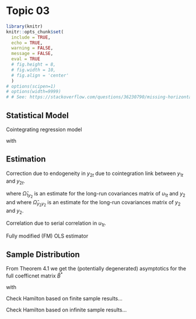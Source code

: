 
# Topic 03

```r

library(knitr)
knitr::opts_chunk$set(
  include = TRUE,
  echo = TRUE,
  warning = FALSE,
  message = FALSE,
  eval = TRUE
  # fig.height = 8,
  # fig.width = 10,
  # fig.align = 'center'
  )
# options(scipen=1)
# options(width=9999)
# # See: https://stackoverflow.com/questions/36230790/missing-horizontal-scroll-bar-in-r-markdown-html-code-chunks-and-output

```

## Statistical Model

Cointegrating regression model

\begin{align}
y_{1t} &= \mu_0 + \mu_1 t + B y_{2t} + u_{1t} \\
y_{2t} &= y_{2t-1} + u_{2t}
\end{align}

with

\begin{align}
\begin{bmatrix} u_{1t} \\ u_{2t} \end{bmatrix} = C\left(L\right) \varepsilon_{t},
\end{align}

## Estimation

Correction due to endogeneity in $y_{2t}$ due to cointegration link between $y_{1t}$ and $y_{2t}$.

\begin{align}
y_{1t}^{*} = y_{1t} - \widehat{\Omega}_{1y_2}\widehat{\Omega}_{y_2 y_2}^{-1}\Delta y_{2t}
\end{align}

where $\widehat{\Omega}_{1y_2}$ is an estimate for the long-run covariances matrix of $u_{1t}$ and $y_2$ and where $\widehat{\Omega}_{y_2 y_2}$ is an estimate for the long-run covariances matrix of $y_2$ and $y_2$. 

Correlation due to serial correlation in $u_{1t}$.

\begin{align}
\widehat{\Delta}_{1y_2}^{*} = \widehat{\Delta}_{1y_2} - \widehat{\Omega}_{1y_2}\widehat{\Omega}_{y_2 y_2}^{-1}\widehat{\Delta}_{y_2 y_2}
\end{align}

Fully modified (FM) OLS estimator

\begin{align}
\widehat{B}^{*} = \left(Y_{1}^{*'}Y_{2} - T \widehat{\Delta}_{1y_2}^{*}\right)\left(Y_{2}^{'}Y_{2}\right)^{-1}
\end{align}

## Sample Distribution

From Theorem 4.1 we get the (potentially degenerated) asymptotics for the full coefficnet matrix $\widehat{B}^{*}$

\begin{align}
\sqrt{T}\left(\widehat{B}^{*}-B^{*}\right) &\underset{d}{\rightarrow} N\left(0,\left(I\otimes H_{1} \Sigma_{11}^{-1}\right)\Omega_{\varphi\varphi}\left(I\otimes \Sigma_{11}^{-1}H_{1}^{'}\right)\right)
\\
\phantom{\sqrt{T}\left(\widehat{B}^{*}-B^{*}\right)} &\underset{d}{\rightarrow} N\left(0, \Sigma_{00} \otimes H_{1} \Sigma_{11}^{-1} H_{1}^{'} \right)
\end{align}

with

\begin{align}
\Omega_{\varphi\varphi} &= \sum_{j=-\infty}^{\infty} \text{E}\left( \left(u_{1t}, u_{2t}\right)\left(u_{1t+j}, u_{2t+j}\right)^{'} \otimes u_{1t} u_{1t+j}^{'} \right)
\\
\Sigma_{00} &= \text{E}\left(\left(u_{1t}, u_{2t}\right)^{'}\left(u_{1t}, u_{2t}\right)\right)
\\
\Sigma_{11} &= \text{E}\left(u_{1t}^{'}u_{1t}\right)
\end{align}





Check Hamilton based on finite sample results...

\begin{align}

\left(\underset{\left(m \times 1\right)}{R_{\alpha}} \underset{\left(1\times 1\right)}{\widehat{\alpha_{T}}} + \underset{\left(m \times g\right)}{R_{\gamma}} \underset{\left(g\times 1\right)}{\widehat{\gamma_{T}}}-\underset{\left(m\times 1\right)}{r}\right)^{'}

&\times \\

\left(\underset{

\left(1\times 1\right)}{S_T^2}

\begin{pmatrix}
\underset{\left(m \times 1\right)}{R_{\alpha}} & \underset{\left(m \times g\right)}{R_{\gamma}}
\end{pmatrix}

\begin{pmatrix}
\underset{\left(1 \times 1\right)}{T} & \underset{\left(1 \times g\right)}{\sum y_{2t}^{'}} \\
\underset{\left(g \times 1\right)}{\sum y_{2t}} & \underset{\left(g \times g\right)}{\sum y_{2t}y_{2t}^{'}}
\end{pmatrix}^{-1}

\begin{pmatrix}
\underset{\left(1 \times m\right)}{R_{\alpha}^{'}} \\ \underset{\left(g \times m\right)}{R_{\gamma}^{'}}
\end{pmatrix}

\right)^{-1}

&\times \\

\left(\underset{\left(m \times 1\right)}{R_{\alpha}} \underset{\left(1\times 1\right)}{\widehat{\alpha_{T}}} + \underset{\left(m \times g\right)}{R_{\gamma}} \underset{\left(g\times 1\right)}{\widehat{\gamma_{T}}}-\underset{\left(m\times 1\right)}{r}\right)^{'}

&\div m

\end{align}



\begin{align}

\left(
\underset{\left(m \times k\right)}{R} \underset{\left(k \times 1\right)}{b} - \underset{\left(m \times 1\right)}{r}
\right)^{'}

&\times \\

\left(
\underset{\left(1 \times 1\right)}{\sigma^{2}}\underset{\left(m \times k\right)}{R}\left(\underset{\left(k \times T\right)}{X^{'}}\underset{\left(T \times k\right)}{X}\right)^{-1}\underset{\left(k \times m\right)}{R^{'}}
\right)^{-1}

&\times \\

\left(
\underset{\left(m \times k\right)}{R} \underset{\left(k \times 1\right)}{b} - \underset{\left(m \times 1\right)}{r}
\right)

&\div m

\end{align}





Check Hamilton based on infinite sample results...


